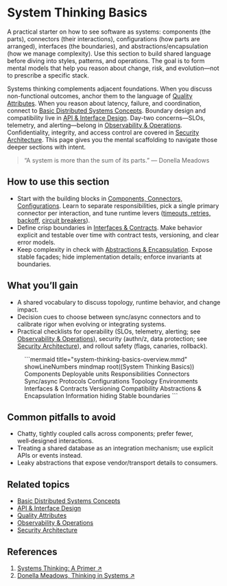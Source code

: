 
# System Thinking Basics

A practical starter on how to see software as systems: components (the parts), connectors (their interactions), configurations (how parts are arranged), interfaces (the boundaries), and abstractions/encapsulation (how we manage complexity). Use this section to build shared language before diving into styles, patterns, and operations. The goal is to form mental models that help you reason about change, risk, and evolution—not to prescribe a specific stack.

Systems thinking complements adjacent foundations. When you discuss non-functional outcomes, anchor them to the language of [Quality Attributes](../../quality-attributes). When you reason about latency, failure, and coordination, connect to [Basic Distributed Systems Concepts](../basic-distributed-systems-concepts). Boundary design and compatibility live in [API & Interface Design](../../api-and-interface-design). Day-two concerns—SLOs, telemetry, and alerting—belong in [Observability & Operations](../../observability-and-operations). Confidentiality, integrity, and access control are covered in [Security Architecture](../../security-architecture). This page gives you the mental scaffolding to navigate those deeper sections with intent.

> “A system is more than the sum of its parts.” — Donella Meadows

## How to use this section

- Start with the building blocks in [Components, Connectors, Configurations](./components-connectors-configurations). Learn to separate responsibilities, pick a single primary connector per interaction, and tune runtime levers ([timeouts, retries, backoff](../../reliability-resilience-and-performance-engineering/reliability-patterns/hedging-requests-timeouts-retries), [circuit breakers](../../reliability-resilience-and-performance-engineering/reliability-patterns/bulkheads-circuit-breakers)).
- Define crisp boundaries in [Interfaces & Contracts](./interfaces-and-contracts). Make behavior explicit and testable over time with contract tests, versioning, and clear error models.
- Keep complexity in check with [Abstractions & Encapsulation](./abstractions-and-encapsulation). Expose stable façades; hide implementation details; enforce invariants at boundaries.

## What you’ll gain

- A shared vocabulary to discuss topology, runtime behavior, and change impact.
- Decision cues to choose between sync/async connectors and to calibrate rigor when evolving or integrating systems.
- Practical checklists for operability (SLOs, telemetry, alerting; see [Observability & Operations](../../observability-and-operations)), security (authn/z, data protection; see [Security Architecture](../../security-architecture)), and rollout safety (flags, canaries, rollback).

<Figure caption="A mind map overview of system thinking basics.">
```mermaid title="system-thinking-basics-overview.mmd" showLineNumbers
mindmap
    root((System Thinking Basics))
        Components
            Deployable units
            Responsibilities
        Connectors
            Sync/async
            Protocols
        Configurations
            Topology
            Environments
        Interfaces & Contracts
            Versioning
            Compatibility
        Abstractions & Encapsulation
            Information hiding
            Stable boundaries
```
</Figure>

## Common pitfalls to avoid

- Chatty, tightly coupled calls across components; prefer fewer, well‑designed interactions.
- Treating a shared database as an integration mechanism; use explicit APIs or events instead.
- Leaky abstractions that expose vendor/transport details to consumers.

## Related topics

- [Basic Distributed Systems Concepts](../basic-distributed-systems-concepts)
- [API & Interface Design](../../api-and-interface-design)
- [Quality Attributes](../../quality-attributes)
- [Observability & Operations](../../observability-and-operations)
- [Security Architecture](../../security-architecture)

<DocCardList items={useCurrentSidebarCategory().items} />

## References

<!-- markdownlint-disable MD033 -->
1. <a href="https://www.systems-thinking.org/" target="_blank" rel="nofollow noopener noreferrer">Systems Thinking: A Primer ↗️</a>
2. <a href="https://www.amazon.com/Thinking-Systems-Donella-H-Meadows/dp/1603580557" target="_blank" rel="nofollow noopener noreferrer">Donella Meadows, Thinking in Systems ↗️</a>
<!-- markdownlint-enable MD033 -->
